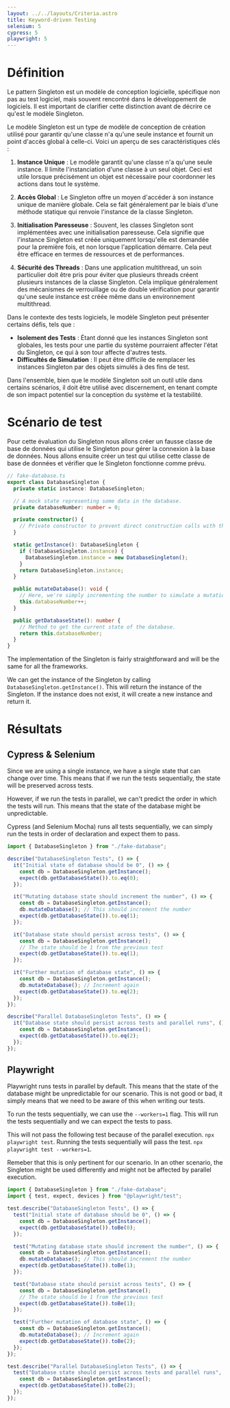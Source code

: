```yaml
---
layout: ../../layouts/Criteria.astro
title: Keyword-driven Testing
selenium: 5
cypress: 5
playwright: 5
---
```



# Définition

Le pattern Singleton est un modèle de conception logicielle, spécifique non pas au test logiciel, mais souvent rencontré dans le développement de logiciels. Il est important de clarifier cette distinction avant de décrire ce qu'est le modèle Singleton.

Le modèle Singleton est un type de modèle de conception de création utilisé pour garantir qu'une classe n'a qu'une seule instance et fournit un point d'accès global à celle-ci. Voici un aperçu de ses caractéristiques clés :

1. **Instance Unique** : Le modèle garantit qu'une classe n'a qu'une seule instance. Il limite l'instanciation d'une classe à un seul objet. Ceci est utile lorsque précisément un objet est nécessaire pour coordonner les actions dans tout le système.

2. **Accès Global** : Le Singleton offre un moyen d'accéder à son instance unique de manière globale. Cela se fait généralement par le biais d'une méthode statique qui renvoie l'instance de la classe Singleton.

3. **Initialisation Paresseuse** : Souvent, les classes Singleton sont implémentées avec une initialisation paresseuse. Cela signifie que l'instance Singleton est créée uniquement lorsqu'elle est demandée pour la première fois, et non lorsque l'application démarre. Cela peut être efficace en termes de ressources et de performances.

4. **Sécurité des Threads** : Dans une application multithread, un soin particulier doit être pris pour éviter que plusieurs threads créent plusieurs instances de la classe Singleton. Cela implique généralement des mécanismes de verrouillage ou de double vérification pour garantir qu'une seule instance est créée même dans un environnement multithread.

Dans le contexte des tests logiciels, le modèle Singleton peut présenter certains défis, tels que :

- **Isolement des Tests** : Étant donné que les instances Singleton sont globales, les tests pour une partie du système pourraient affecter l'état du Singleton, ce qui à son tour affecte d'autres tests.
- **Difficultés de Simulation** : Il peut être difficile de remplacer les instances Singleton par des objets simulés à des fins de test.

Dans l'ensemble, bien que le modèle Singleton soit un outil utile dans certains scénarios, il doit être utilisé avec discernement, en tenant compte de son impact potentiel sur la conception du système et la testabilité.

# Scénario de test

Pour cette évaluation du Singleton nous allons créer un fausse classe de base de données qui utilise le Singleton pour gérer la connexion à la base de données. Nous allons ensuite créer un test qui utilise cette classe de base de données et vérifier que le Singleton fonctionne comme prévu.

```ts
// fake-database.ts
export class DatabaseSingleton {
  private static instance: DatabaseSingleton;

  // A mock state representing some data in the database.
  private databaseNumber: number = 0;

  private constructor() {
    // Private constructor to prevent direct construction calls with the `new` operator.
  }

  static getInstance(): DatabaseSingleton {
    if (!DatabaseSingleton.instance) {
      DatabaseSingleton.instance = new DatabaseSingleton();
    }
    return DatabaseSingleton.instance;
  }

  public mutateDatabase(): void {
    // Here, we're simply incrementing the number to simulate a mutation.
    this.databaseNumber++;
  }

  public getDatabaseState(): number {
    // Method to get the current state of the database.
    return this.databaseNumber;
  }
}
```

The implementation of the Singleton is fairly straightforward and will be the same for all the frameworks.

We can get the instance of the Singleton by calling `DatabaseSingleton.getInstance()`. This will return the instance of the Singleton. If the instance does not exist, it will create a new instance and return it.


# Résultats

## Cypress & Selenium

Since we are using a single instance, we have a single state that can change over time. This means that if we run the tests sequentially, the state will be preserved across tests. 

However, if we run the tests in parallel, we can't predict the order in which the tests will run. This means that the state of the database might be unpredictable.

Cypress (and Selenium Mocha) runs all tests sequentially, we can simply run the tests in order of declaration and expect them to pass.

```ts
import { DatabaseSingleton } from "./fake-database";

describe("DatabaseSingleton Tests", () => {
  it("Initial state of database should be 0", () => {
    const db = DatabaseSingleton.getInstance();
    expect(db.getDatabaseState()).to.eq(0);
  });

  it("Mutating database state should increment the number", () => {
    const db = DatabaseSingleton.getInstance();
    db.mutateDatabase(); // This should increment the number
    expect(db.getDatabaseState()).to.eq(1);
  });

  it("Database state should persist across tests", () => {
    const db = DatabaseSingleton.getInstance();
    // The state should be 1 from the previous test
    expect(db.getDatabaseState()).to.eq(1);
  });

  it("Further mutation of database state", () => {
    const db = DatabaseSingleton.getInstance();
    db.mutateDatabase(); // Increment again
    expect(db.getDatabaseState()).to.eq(2);
  });
});

describe("Parallel DatabaseSingleton Tests", () => {
  it("Database state should persist across tests and parallel runs", () => {
    const db = DatabaseSingleton.getInstance();
    expect(db.getDatabaseState()).to.eq(2);
  });
});
```

## Playwright

<ThumbWarningAlert>
  <p>
    Playwright runs tests in parallel by default. This means that the state of the database might be unpredictable for our scenario. This is not good or bad, it simply means that we need to be aware of this when writing our tests.
  </p>
</ThumbWarningAlert>

To run the tests sequentially, we can use the `--workers=1` flag. This will run the tests sequentially and we can expect the tests to pass.

This will not pass the following test because of the parallel execution. `npx playwright test`.
Running the tests sequentially will pass the test. `npx playwright test --workers=1`.

<ThumbWarningAlert>
  <p>
    Remeber that this is only pertinent for our scenario. In an other scenario, the Singleton might be used differently and might not be affected by parallel execution.
  </p>
</ThumbWarningAlert>

```ts
import { DatabaseSingleton } from "./fake-database";
import { test, expect, devices } from "@playwright/test";

test.describe("DatabaseSingleton Tests", () => {
  test("Initial state of database should be 0", () => {
    const db = DatabaseSingleton.getInstance();
    expect(db.getDatabaseState()).toBe(0);
  });

  test("Mutating database state should increment the number", () => {
    const db = DatabaseSingleton.getInstance();
    db.mutateDatabase(); // This should increment the number
    expect(db.getDatabaseState()).toBe(1);
  });

  test("Database state should persist across tests", () => {
    const db = DatabaseSingleton.getInstance();
    // The state should be 1 from the previous test
    expect(db.getDatabaseState()).toBe(1);
  });

  test("Further mutation of database state", () => {
    const db = DatabaseSingleton.getInstance();
    db.mutateDatabase(); // Increment again
    expect(db.getDatabaseState()).toBe(2);
  });
});

test.describe("Parallel DatabaseSingleton Tests", () => {
  test("Database state should persist across tests and parallel runs", () => {
    const db = DatabaseSingleton.getInstance();
    expect(db.getDatabaseState()).toBe(2);
  });
});
```